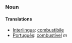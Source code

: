 ===Noun===
====Translations====
*[[Interlingua]]: [[combustibile]]
*[[Português]]: [[combustível]] ''m''